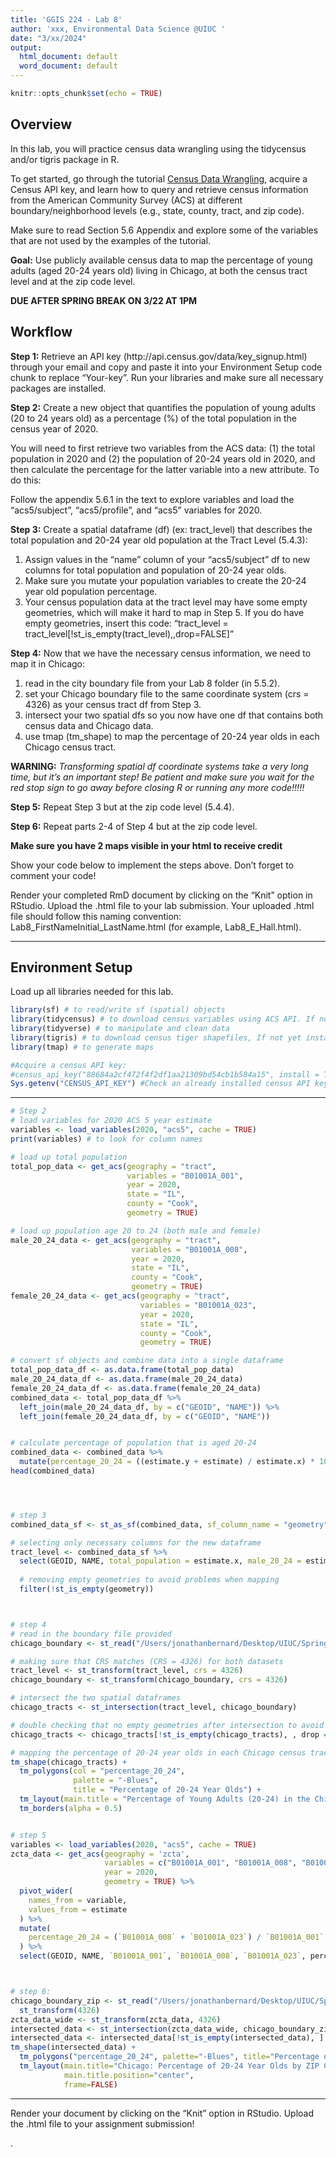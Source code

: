 ```yaml
---
title: 'GGIS 224 - Lab 8'
author: 'xxx, Environmental Data Science @UIUC '
date: "3/xx/2024"
output:
  html_document: default
  word_document: default
---
```


```r
knitr::opts_chunk$set(echo = TRUE)
```

## Overview

In this lab, you will practice census data wrangling using the tidycensus and/or tigris package in R. 

To get started, go through the tutorial [Census Data Wrangling](https://geodacenter.github.io/opioid-environment-toolkit/getACSData-tutorial.html), acquire a Census API key, and learn how to query and retrieve census information from the American Community Survey (ACS) at different boundary/neighborhood levels (e.g., state, county, tract, and zip code). 

Make sure to read Section 5.6 Appendix and explore some of the variables that are not used by the examples of the tutorial.

**Goal:**
Use publicly available census data to map the percentage of young adults (aged 20-24 years old) living in Chicago, at both the census tract level and at the zip code level.

**DUE AFTER SPRING BREAK ON 3/22 AT 1PM**

## Workflow

**Step 1:**
Retrieve an API key (http://api.census.gov/data/key_signup.html) through your email and copy and paste it into your Environment Setup code chunk to replace "Your-key". Run your libraries and make sure all necessary packages are installed. 

**Step 2:**
Create a new object that quantifies the population of young adults (20 to 24 years old) as a percentage (%) of the total population in the census year of 2020. 

You will need to first retrieve two variables from the ACS data: (1) the total population in 2020 and (2) the population of 20-24 years old in 2020, and then calculate the percentage for the latter variable into a new attribute. To do this:

Follow the appendix 5.6.1 in the text to explore variables and load the "acs5/subject", "acs5/profile", and "acs5" variables for 2020.

**Step 3:**
Create a spatial dataframe (df) (ex: tract_level) that describes the total population and 20-24 year old population at the Tract Level (5.4.3):

(1) Assign values in the "name" column of your "acs5/subject" df to new columns for total population and population of 20-24 year olds. 
(2) Make sure you mutate your population variables to create the 20-24 year old population percentage.
(3) Your census population data at the tract level may have some empty geometries, which will make it hard to map in Step 5. If you do have empty geometries, insert this code:
"tract_level = tract_level[!st_is_empty(tract_level),,drop=FALSE]"

**Step 4:**
Now that we have the necessary census information, we need to map it in Chicago:

(1) read in the city boundary file from your Lab 8 folder (in 5.5.2).
(2) set your Chicago boundary file to the same coordinate system (crs = 4326) as your census tract df from Step 3.
(3) intersect your two spatial dfs so you now have one df that contains both census data and Chicago data.
(4) use tmap (tm_shape) to map the percentage of 20-24 year olds in each Chicago census tract.

**WARNING:** *Transforming spatial df coordinate systems take a very long time, but it's an important step! Be patient and make sure you wait for the red stop sign to go away before closing R or running any more code!!!!!*

**Step 5:**
Repeat Step 3 but at the zip code level (5.4.4). 

**Step 6:**
Repeat parts 2-4 of Step 4 but at the zip code level.

**Make sure you have 2 maps visible in your html to receive credit**

Show your code below to implement the steps above. Don't forget to comment your code!

Render your completed RmD document by clicking on the "Knit" option in RStudio. Upload the .html file to your lab submission.
Your uploaded .html file should follow this naming convention: Lab8_FirstNameInitial_LastName.html (for example, Lab8_E_Hall.html).

---

## Environment Setup

Load up all libraries needed for this lab. 

```r
library(sf) # to read/write sf (spatial) objects
library(tidycensus) # to download census variables using ACS API. If not yet installed, execute: install.packages("tidycensus")
library(tidyverse) # to manipulate and clean data
library(tigris) # to download census tiger shapefiles, If not yet installed, execute: install.packages("tidycensus")
library(tmap) # to generate maps

#Acquire a census API key:
#census_api_key("88684a2cf472f4f2df1aa21309bd54cb1b584a15", install = TRUE) #install the key. The key only needs to be installed once. 
Sys.getenv("CENSUS_API_KEY") #Check an already installed census API key
```

---

```r
# Step 2
# load variables for 2020 ACS 5 year estimate
variables <- load_variables(2020, "acs5", cache = TRUE)
print(variables) # to look for column names

# load up total population
total_pop_data <- get_acs(geography = "tract", 
                          variables = "B01001A_001", 
                          year = 2020, 
                          state = "IL", 
                          county = "Cook",
                          geometry = TRUE)

# load up population age 20 to 24 (both male and female)
male_20_24_data <- get_acs(geography = "tract", 
                           variables = "B01001A_008", 
                           year = 2020, 
                           state = "IL", 
                           county = "Cook",
                           geometry = TRUE)
female_20_24_data <- get_acs(geography = "tract", 
                             variables = "B01001A_023", 
                             year = 2020, 
                             state = "IL", 
                             county = "Cook",
                             geometry = TRUE)

# convert sf objects and combine data into a single dataframe
total_pop_data_df <- as.data.frame(total_pop_data)
male_20_24_data_df <- as.data.frame(male_20_24_data)
female_20_24_data_df <- as.data.frame(female_20_24_data)
combined_data <- total_pop_data_df %>%
  left_join(male_20_24_data_df, by = c("GEOID", "NAME")) %>%
  left_join(female_20_24_data_df, by = c("GEOID", "NAME"))


# calculate percentage of population that is aged 20-24
combined_data <- combined_data %>%
  mutate(percentage_20_24 = ((estimate.y + estimate) / estimate.x) * 100)
head(combined_data)




# step 3
combined_data_sf <- st_as_sf(combined_data, sf_column_name = "geometry")

# selecting only necessary columns for the new dataframe
tract_level <- combined_data_sf %>%
  select(GEOID, NAME, total_population = estimate.x, male_20_24 = estimate.y, female_20_24 = estimate, percentage_20_24) %>%
  
  # removing empty geometries to avoid problems when mapping
  filter(!st_is_empty(geometry))



# step 4
# read in the boundary file provided
chicago_boundary <- st_read("/Users/jonathanbernard/Desktop/UIUC/Spring 2024/GGIS 224/GGIS224/Labs/Lab8/boundaries_chicago.geojson")

# making sure that CRS matches (CRS = 4326) for both datasets
tract_level <- st_transform(tract_level, crs = 4326)
chicago_boundary <- st_transform(chicago_boundary, crs = 4326)

# intersect the two spatial dataframes
chicago_tracts <- st_intersection(tract_level, chicago_boundary)

# double checking that no empty geometries after intersection to avoid problems when mapping
chicago_tracts <- chicago_tracts[!st_is_empty(chicago_tracts), , drop = FALSE]

# mapping the percentage of 20-24 year olds in each Chicago census tract in blue
tm_shape(chicago_tracts) +
  tm_polygons(col = "percentage_20_24", 
              palette = "-Blues", 
              title = "Percentage of 20-24 Year Olds") +
  tm_layout(main.title = "Percentage of Young Adults (20-24) in the Chicago area") + 
  tm_borders(alpha = 0.5)


# step 5
variables <- load_variables(2020, "acs5", cache = TRUE)
zcta_data <- get_acs(geography = 'zcta', 
                     variables = c("B01001A_001", "B01001A_008", "B01001A_023"),
                     year = 2020, 
                     geometry = TRUE) %>%
  pivot_wider(
    names_from = variable, 
    values_from = estimate
  ) %>%
  mutate(
    percentage_20_24 = (`B01001A_008` + `B01001A_023`) / `B01001A_001` * 100
  ) %>%
  select(GEOID, NAME, `B01001A_001`, `B01001A_008`, `B01001A_023`, percentage_20_24, geometry)



# step 6:
chicago_boundary_zip <- st_read("/Users/jonathanbernard/Desktop/UIUC/Spring 2024/GGIS 224/GGIS224/Labs/Lab8/boundaries_chicago.geojson") %>%
  st_transform(4326)
zcta_data_wide <- st_transform(zcta_data, 4326)
intersected_data <- st_intersection(zcta_data_wide, chicago_boundary_zip)
intersected_data <- intersected_data[!st_is_empty(intersected_data), ]
tm_shape(intersected_data) +
  tm_polygons("percentage_20_24", palette="-Blues", title="Percentage of 20-24 Year Olds") +
  tm_layout(main.title="Chicago: Percentage of 20-24 Year Olds by ZIP Code",
            main.title.position="center",
            frame=FALSE)

```

---

Render your document by clicking on the "Knit" option in RStudio. Upload the .html file to your assignment submission!

.